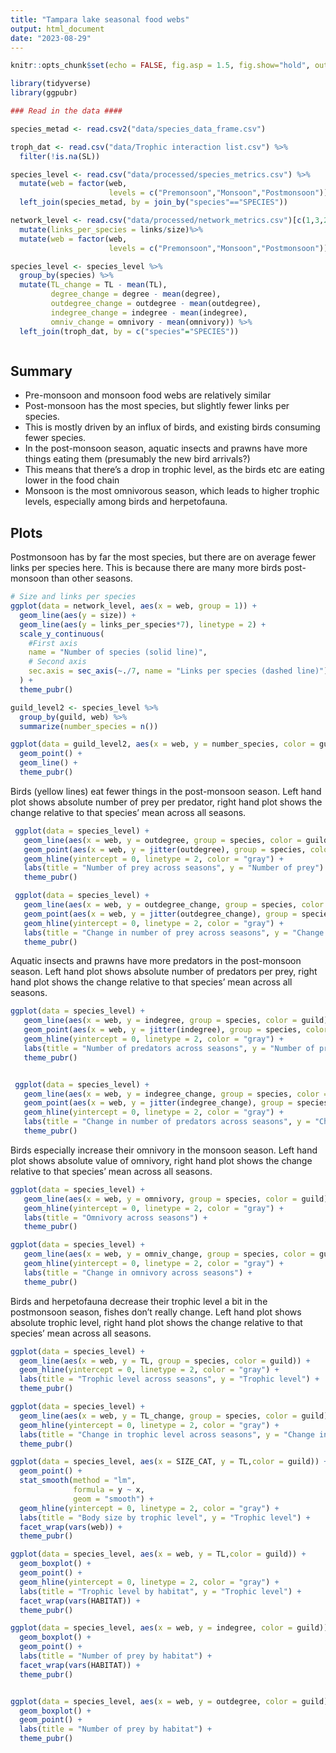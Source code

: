 ```yaml
---
title: "Tampara lake seasonal food webs"
output: html_document
date: "2023-08-29"
---
```


```r
knitr::opts_chunk$set(echo = FALSE, fig.asp = 1.5, fig.show="hold", out.width="50%", warning = FALSE, message = FALSE)
```



```r
library(tidyverse)
library(ggpubr)

### Read in the data ####

species_metad <- read.csv2("data/species_data_frame.csv")

troph_dat <- read.csv("data/Trophic interaction list.csv") %>%
  filter(!is.na(SL))

species_level <- read.csv("data/processed/species_metrics.csv") %>%
  mutate(web = factor(web,
                      levels = c("Premonsoon","Monsoon","Postmonsoon"))) %>%
  left_join(species_metad, by = join_by("species"=="SPECIES"))

network_level <- read.csv("data/processed/network_metrics.csv")[c(1,3,2),] %>%
  mutate(links_per_species = links/size)%>%
  mutate(web = factor(web,
                      levels = c("Premonsoon","Monsoon","Postmonsoon")))

species_level <- species_level %>%
  group_by(species) %>%
  mutate(TL_change = TL - mean(TL),
         degree_change = degree - mean(degree),
         outdegree_change = outdegree - mean(outdegree),
         indegree_change = indegree - mean(indegree),
         omniv_change = omnivory - mean(omnivory)) %>%
  left_join(troph_dat, by = c("species"="SPECIES"))



```

## Summary

* Pre-monsoon and monsoon food webs are relatively similar 
* Post-monsoon has the most species, but slightly fewer links per species. 
* This is mostly driven by an influx of birds, and existing birds consuming fewer species.
* In the post-monsoon season, aquatic insects and prawns have more things eating them (presumably the new bird arrivals?)
* This means that there's a drop in trophic level, as the birds etc are eating lower in the food chain
* Monsoon is the most omnivorous season, which leads to higher trophic levels, especially among birds and herpetofauna.

## Plots

Postmonsoon has by far the most species, but there are on average fewer links per species here. This is because there are many more birds post-monsoon than other seasons.

```r
# Size and links per species
ggplot(data = network_level, aes(x = web, group = 1)) +
  geom_line(aes(y = size)) +
  geom_line(aes(y = links_per_species*7), linetype = 2) +
  scale_y_continuous(
    #First axis 
    name = "Number of species (solid line)",
    # Second axis
    sec.axis = sec_axis(~./7, name = "Links per species (dashed line)")
  ) +
  theme_pubr()

guild_level2 <- species_level %>%
  group_by(guild, web) %>%
  summarize(number_species = n())

ggplot(data = guild_level2, aes(x = web, y = number_species, color = guild, group = guild)) +
  geom_point() +
  geom_line() + 
  theme_pubr()
```




Birds (yellow lines) eat fewer things in the post-monsoon season. Left hand plot shows absolute number of prey per predator, right hand plot shows the change relative to that species' mean across all seasons.

```r
 ggplot(data = species_level) + 
   geom_line(aes(x = web, y = outdegree, group = species, color = guild)) + 
   geom_point(aes(x = web, y = jitter(outdegree), group = species, color = guild))+
   geom_hline(yintercept = 0, linetype = 2, color = "gray") +
   labs(title = "Number of prey across seasons", y = "Number of prey") +
   theme_pubr()

 ggplot(data = species_level) + 
   geom_line(aes(x = web, y = outdegree_change, group = species, color = guild)) + 
   geom_point(aes(x = web, y = jitter(outdegree_change), group = species, color = guild))+
   geom_hline(yintercept = 0, linetype = 2, color = "gray") +
   labs(title = "Change in number of prey across seasons", y = "Change in number of prey") +
   theme_pubr()

```

Aquatic insects and prawns have more predators in the post-monsoon season. Left hand plot shows absolute number of predators per prey, right hand plot shows the change relative to that species' mean across all seasons.

```r
ggplot(data = species_level) + 
   geom_line(aes(x = web, y = indegree, group = species, color = guild)) + 
   geom_point(aes(x = web, y = jitter(indegree), group = species, color = guild))+
   geom_hline(yintercept = 0, linetype = 2, color = "gray") +
   labs(title = "Number of predators across seasons", y = "Number of predators") +
   theme_pubr()


 ggplot(data = species_level) + 
   geom_line(aes(x = web, y = indegree_change, group = species, color = guild)) + 
   geom_point(aes(x = web, y = jitter(indegree_change), group = species, color = guild))+
   geom_hline(yintercept = 0, linetype = 2, color = "gray") +
   labs(title = "Change in number of predators across seasons", y = "Change in number of predators") +
   theme_pubr()
```

Birds especially increase their omnivory in the monsoon season. Left hand plot shows absolute value of omnivory, right hand plot shows the change relative to that species' mean across all seasons.

```r
ggplot(data = species_level) + 
   geom_line(aes(x = web, y = omnivory, group = species, color = guild)) + 
   geom_hline(yintercept = 0, linetype = 2, color = "gray") +
   labs(title = "Omnivory across seasons") +
   theme_pubr()

ggplot(data = species_level) + 
   geom_line(aes(x = web, y = omniv_change, group = species, color = guild)) + 
   geom_hline(yintercept = 0, linetype = 2, color = "gray") +
   labs(title = "Change in omnivory across seasons") +
   theme_pubr()
```

Birds and herpetofauna decrease their trophic level a bit in the postmonsoon season, fishes don't really change. Left hand plot shows absolute trophic level, right hand plot shows the change relative to that species' mean across all seasons.

```r
ggplot(data = species_level) + 
  geom_line(aes(x = web, y = TL, group = species, color = guild)) + 
  geom_hline(yintercept = 0, linetype = 2, color = "gray") +
  labs(title = "Trophic level across seasons", y = "Trophic level") +
  theme_pubr()

ggplot(data = species_level) + 
  geom_line(aes(x = web, y = TL_change, group = species, color = guild)) + 
  geom_hline(yintercept = 0, linetype = 2, color = "gray") +
  labs(title = "Change in trophic level across seasons", y = "Change in trophic level") +
  theme_pubr()
```

```r
ggplot(data = species_level, aes(x = SIZE_CAT, y = TL,color = guild)) + 
  geom_point() + 
  stat_smooth(method = "lm", 
              formula = y ~ x, 
              geom = "smooth") +
  geom_hline(yintercept = 0, linetype = 2, color = "gray") +
  labs(title = "Body size by trophic level", y = "Trophic level") +
  facet_wrap(vars(web)) +
  theme_pubr()

ggplot(data = species_level, aes(x = web, y = TL,color = guild)) + 
  geom_boxplot() +
  geom_point() +
  geom_hline(yintercept = 0, linetype = 2, color = "gray") +
  labs(title = "Trophic level by habitat", y = "Trophic level") +
  facet_wrap(vars(HABITAT)) +
  theme_pubr()

ggplot(data = species_level, aes(x = web, y = indegree, color = guild)) +
  geom_boxplot() +
  geom_point() + 
  labs(title = "Number of prey by habitat") +
  facet_wrap(vars(HABITAT)) +
  theme_pubr()


ggplot(data = species_level, aes(x = web, y = outdegree, color = guild)) +
  geom_boxplot() +
  geom_point() + 
  labs(title = "Number of prey by habitat") +
  theme_pubr()
```